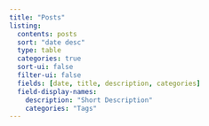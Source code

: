```yaml
---
title: "Posts"
listing:
  contents: posts
  sort: "date desc"
  type: table
  categories: true
  sort-ui: false
  filter-ui: false
  fields: [date, title, description, categories]
  field-display-names:
    description: "Short Description"
    categories: "Tags"
---
```


